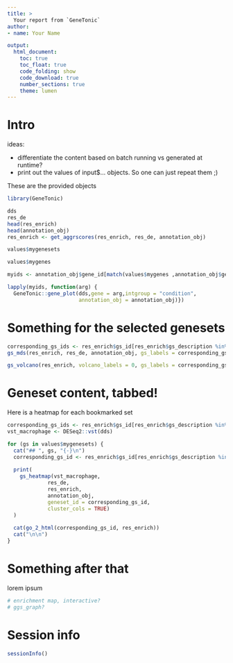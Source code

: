```yaml
---
title: >
  Your report from `GeneTonic`
author:
- name: Your Name

output: 
  html_document:
    toc: true
    toc_float: true
    code_folding: show
    code_download: true
    number_sections: true
    theme: lumen
---
```


# Intro

 <!-- this is the file that gets used in rendering the many outputs via happyhour -->

ideas:

- differentiate the content based on batch running vs generated at runtime?
- print out the values of input$... objects. So one can just repeat them ;)

These are the provided objects

```r
library(GeneTonic)
```


```r
dds
res_de
head(res_enrich)
head(annotation_obj)
res_enrich <- get_aggrscores(res_enrich, res_de, annotation_obj)
```


```r
values$mygenesets
```

```r
values$mygenes
```

```r
myids <- annotation_obj$gene_id[match(values$mygenes ,annotation_obj$gene_name)]
```


```r
lapply(myids, function(arg) {
  GeneTonic::gene_plot(dds,gene = arg,intgroup = "condition", 
                       annotation_obj = annotation_obj)})
```

# Something for the selected genesets

```r
corresponding_gs_ids <- res_enrich$gs_id[res_enrich$gs_description %in% values$mygenesets]
gs_mds(res_enrich, res_de, annotation_obj, gs_labels = corresponding_gs_ids)

gs_volcano(res_enrich, volcano_labels = 0, gs_labels = corresponding_gs_ids)
```

# Geneset content, tabbed! {.tabset .tabset-fade}

Here is a heatmap for each bookmarked set

```r
corresponding_gs_ids <- res_enrich$gs_id[res_enrich$gs_description %in% values$mygenesets]
vst_macrophage <- DESeq2::vst(dds)

for (gs in values$mygenesets) {
  cat("## ", gs, "{-}\n")
  corresponding_gs_id <- res_enrich$gs_id[res_enrich$gs_description %in% gs]
  
  print(
    gs_heatmap(vst_macrophage, 
             res_de, 
             res_enrich, 
             annotation_obj, 
             geneset_id = corresponding_gs_id, 
             cluster_cols = TRUE)
  )
  
  cat(go_2_html(corresponding_gs_id, res_enrich))
  cat("\n\n")
}
```

# Something after that

lorem ipsum

```r
# enrichment map, interactive?
# ggs_graph?
```


# Session info {-}

```r
sessionInfo()
```

